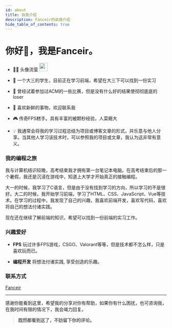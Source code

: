 ```yaml
---
id: about
title: 自我介绍
description: Fanceir的自我介绍
hide_table_of_contents: true
---
```




# 你好👋，我是Fanceir。

- <p className="inline-flex gap-1">👨‍💻 头像流萤 <img src="/img/logo.webp" width="26" heigth="26" className="rounded-full" /></p>

- 🧑 一个大三的学生，目前正在学习前端，希望在大三下可以找到一份实习

- 🎈 曾经试着参加过ACM的一些比赛，但是没有什么好的结果使彻彻底底的loser

- 🤯 喜欢新鲜的事物，欢迎联系我

- 🎮 传奇FPS糕手。具有丰富的被颗秒经验，人菜瘾大

- 💡 我通常会将我的学习过程总结为项目或博客文章的形式，并乐意与他人分享。当其他人学习该技术时，可以参照我的项目或文章，我认为这非常有意义。


### 我的编程之旅

我与计算机结识较晚，高考结束我才拥有第一台笔记本电脑。在高考结束后的那一个暑假，我还是沉浸在游戏中，知道上大学才开始真正的接触编程。

大一的时候，我学习了C语言，但是由于没有找到学习的方向，所以学习的不是很好。大二的时候，我开始学习前端，学习了HTML、CSS、JavaScript、Vue等技术。在学习的过程中，我发现了自己的兴趣，我喜欢前端开发，喜欢写代码，喜欢将自己的想法付诸实践。

现在还在继续了解前端的知识，希望可以找到一份前端的实习工作。

### 兴趣爱好

- **FPS** 玩过许多FPS游戏，CSGO、Valorant等等，但是技术都不怎么样，只是喜欢玩而已。

- **编程开发** 将想法付诸实践, 享受创造的乐趣。


### 联系方式

<p style={{ display: 'flex', 'align-items': 'center', gap: '0.5rem' }}>
  <Icon icon="ri:github-line" width="20" heigth="20" />
  <a href={social.github.href} target="_blank">Fanceir</a>
</p>





---

感谢你能看到这里，希望我的分享对你有帮助，如果你有什么困扰，也可咨询我，在我时间有限的情况下，我会竭力回复。

> **既然都看到这了，不妨留下你的评论。**

<Comment />
